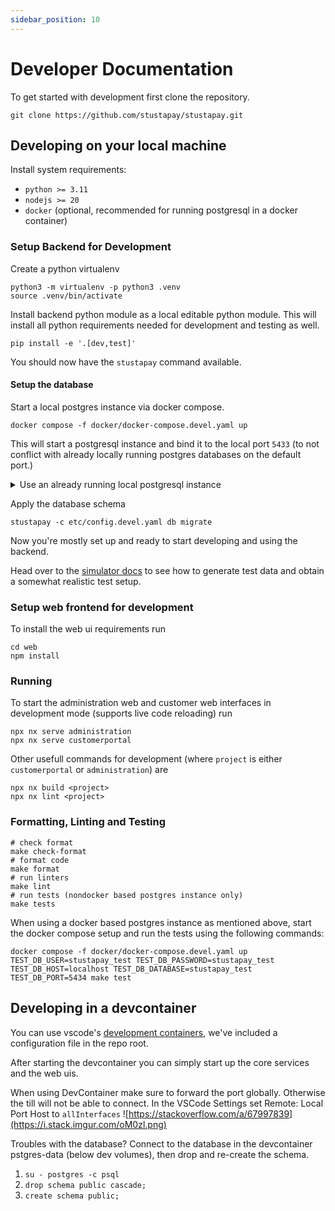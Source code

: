 ```yaml
---
sidebar_position: 10
---
```


# Developer Documentation

To get started with development first clone the repository.

```shell
git clone https://github.com/stustapay/stustapay.git
```

## Developing on your local machine

Install system requirements:

- `python >= 3.11`
- `nodejs >= 20`
- `docker` (optional, recommended for running postgresql in a docker container)

### Setup Backend for Development

Create a python virtualenv

```shell
python3 -m virtualenv -p python3 .venv
source .venv/bin/activate
```

Install backend python module as a local editable python module.
This will install all python requirements needed for development and testing as well.

```shell
pip install -e '.[dev,test]'
```

You should now have the `stustapay` command available.

#### Setup the database

Start a local postgres instance via docker compose.

```shell
docker compose -f docker/docker-compose.devel.yaml up
```

This will start a postgresql instance and bind it to the local port `5433`
(to not conflict with already locally running postgres databases on the default port.)

<details>
<summary>Use an already running local postgresql instance</summary>
<div>
Another option is to run a local postgresql instance.

In that case you have to take care of setting up a database user and database yourself.
You'll probably want to copy `etc/config.devel.yaml` and adapt the database connection settings.

</div>
</details>

Apply the database schema

```shell
stustapay -c etc/config.devel.yaml db migrate
```

Now you're mostly set up and ready to start developing and using the backend.

Head over to the [simulator docs](simulator.md) to see how to generate test data and obtain a somewhat realistic test setup.

### Setup web frontend for development

To install the web ui requirements run

```shell
cd web
npm install
```

### Running

To start the administration web and customer web interfaces in development mode (supports live code reloading) run

```shell
npx nx serve administration
npx nx serve customerportal
```

Other usefull commands for development (where `project` is either `customerportal` or `administration`) are

```shell
npx nx build <project>
npx nx lint <project>
```

### Formatting, Linting and Testing

```shell
# check format
make check-format
# format code
make format
# run linters
make lint
# run tests (nondocker based postgres instance only)
make tests
```

When using a docker based postgres instance as mentioned above, start the docker compose setup and run the tests using the following commands:

```shell
docker compose -f docker/docker-compose.devel.yaml up
TEST_DB_USER=stustapay_test TEST_DB_PASSWORD=stustapay_test TEST_DB_HOST=localhost TEST_DB_DATABASE=stustapay_test TEST_DB_PORT=5434 make test
```

## Developing in a devcontainer

You can use vscode's [development containers](https://containers.dev/),
we've included a configuration file in the repo root.

After starting the devcontainer you can simply start up the core services and the web uis.

When using DevContainer make sure to forward the port globally. Otherwise the till will not be able to connect.
In the VSCode Settings set Remote: Local Port Host to `allInterfaces`
![https://stackoverflow.com/a/67997839](https://i.stack.imgur.com/oM0zl.png)

Troubles with the database?
Connect to the database in the devcontainer pstgres-data (below dev volumes), then drop and re-create the schema.

1. `su - postgres -c psql`
2. `drop schema public cascade;`
3. `create schema public;`
